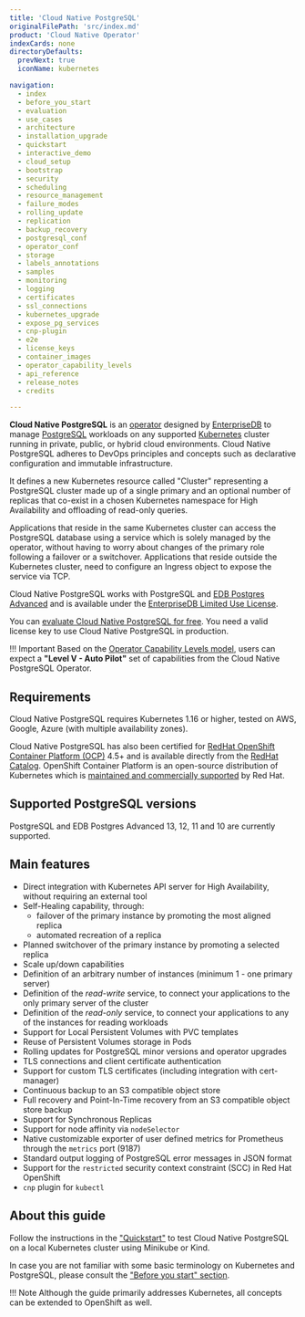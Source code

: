 ```yaml
---
title: 'Cloud Native PostgreSQL'
originalFilePath: 'src/index.md'
product: 'Cloud Native Operator'
indexCards: none
directoryDefaults:
  prevNext: true
  iconName: kubernetes

navigation:
  - index
  - before_you_start
  - evaluation
  - use_cases
  - architecture
  - installation_upgrade
  - quickstart
  - interactive_demo
  - cloud_setup
  - bootstrap
  - security
  - scheduling
  - resource_management
  - failure_modes
  - rolling_update
  - replication
  - backup_recovery
  - postgresql_conf
  - operator_conf
  - storage
  - labels_annotations
  - samples
  - monitoring
  - logging
  - certificates
  - ssl_connections
  - kubernetes_upgrade
  - expose_pg_services
  - cnp-plugin
  - e2e
  - license_keys
  - container_images
  - operator_capability_levels
  - api_reference
  - release_notes
  - credits

---
```


**Cloud Native PostgreSQL** is an [operator](https://kubernetes.io/docs/concepts/extend-kubernetes/operator/)
designed by [EnterpriseDB](https://www.enterprisedb.com)
to manage [PostgreSQL](https://www.postgresql.org/) workloads on any supported [Kubernetes](https://kubernetes.io)
cluster running in private, public, or hybrid cloud environments.
Cloud Native PostgreSQL adheres to DevOps principles and concepts
such as declarative configuration and immutable infrastructure.

It defines a new Kubernetes resource called "Cluster" representing a PostgreSQL
cluster made up of a single primary and an optional number of replicas that co-exist
in a chosen Kubernetes namespace for High Availability and offloading of
read-only queries.

Applications that reside in the same Kubernetes cluster can access the
PostgreSQL database using a service which is solely managed by the operator,
without having to worry about changes of the primary role following a failover
or a switchover. Applications that reside outside the Kubernetes cluster, need
to configure an Ingress object to expose the service via TCP.

Cloud Native PostgreSQL works with PostgreSQL and [EDB Postgres Advanced](https://www.enterprisedb.com/products/edb-postgres-advanced-server-secure-ha-oracle-compatible)
and is available under the [EnterpriseDB Limited Use License](https://www.enterprisedb.com/limited-use-license).

You can [evaluate Cloud Native PostgreSQL for free](evaluation.md).
You need a valid license key to use Cloud Native PostgreSQL in production.

!!! Important
    Based on the [Operator Capability Levels model](operator_capability_levels.md),
    users can expect a **"Level V - Auto Pilot"** set of capabilities from the
    Cloud Native PostgreSQL Operator.

## Requirements

Cloud Native PostgreSQL requires Kubernetes 1.16 or higher, tested on AWS,
Google, Azure (with multiple availability zones).

Cloud Native PostgreSQL has also been certified for
[RedHat OpenShift Container Platform (OCP)](https://www.openshift.com/products/container-platform)
4.5+ and is available directly from the [RedHat Catalog](https://catalog.redhat.com/).
OpenShift Container Platform is an open-source distribution of Kubernetes which is
[maintained and commercially supported](https://access.redhat.com/support/policy/updates/openshift#ocp4)
by Red Hat.

## Supported PostgreSQL versions

PostgreSQL and EDB Postgres Advanced 13, 12, 11 and 10 are currently supported.

## Main features

* Direct integration with Kubernetes API server for High Availability,
  without requiring an external tool
* Self-Healing capability, through:
    * failover of the primary instance by promoting the most aligned replica
    * automated recreation of a replica
* Planned switchover of the primary instance by promoting a selected replica
* Scale up/down capabilities
* Definition of an arbitrary number of instances (minimum 1 - one primary server)
* Definition of the *read-write* service, to connect your applications to the only primary server of the cluster
* Definition of the *read-only* service, to connect your applications to any of the instances for reading workloads
* Support for Local Persistent Volumes with PVC templates
* Reuse of Persistent Volumes storage in Pods
* Rolling updates for PostgreSQL minor versions and operator upgrades
* TLS connections and client certificate authentication
* Support for custom TLS certificates (including integration with cert-manager)
* Continuous backup to an S3 compatible object store
* Full recovery and Point-In-Time recovery from an S3 compatible object store backup
* Support for Synchronous Replicas
* Support for node affinity via `nodeSelector`
* Native customizable exporter of user defined metrics for Prometheus through the `metrics` port (9187)
* Standard output logging of PostgreSQL error messages in JSON format
* Support for the `restricted` security context constraint (SCC) in Red Hat OpenShift
* `cnp` plugin for `kubectl`

## About this guide

Follow the instructions in the ["Quickstart"](quickstart.md) to test Cloud Native PostgreSQL
on a local Kubernetes cluster using Minikube or Kind.

In case you are not familiar with some basic terminology on Kubernetes and PostgreSQL,
please consult the ["Before you start" section](before_you_start.md).

!!! Note
    Although the guide primarily addresses Kubernetes, all concepts can
    be extended to OpenShift as well.
